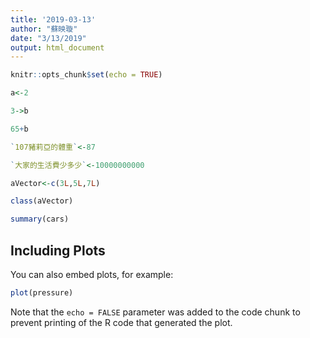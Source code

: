 ```yaml
---
title: '2019-03-13'
author: "蘇映璇"
date: "3/13/2019"
output: html_document
---
```


```r
knitr::opts_chunk$set(echo = TRUE)
```

```r
a<-2
```

```r
3->b
```


```r
65+b
```

```r
`107豬莉亞的體重`<-87
```

```r
`大家的生活費少多少`<-10000000000
```

```r
aVector<-c(3L,5L,7L)
```
```r
class(aVector)
```

```r
summary(cars)
```

## Including Plots

You can also embed plots, for example:

```r
plot(pressure)
```

Note that the `echo = FALSE` parameter was added to the code chunk to prevent printing of the R code that generated the plot.
